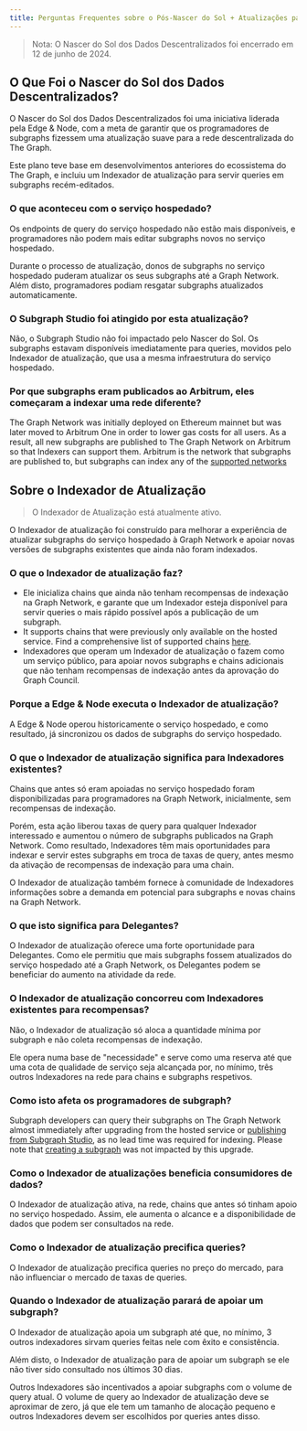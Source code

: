 ```yaml
---
title: Perguntas Frequentes sobre o Pós-Nascer do Sol + Atualizações para a Graph Network
---
```


> Nota: O Nascer do Sol dos Dados Descentralizados foi encerrado em 12 de junho de 2024.

## O Que Foi o Nascer do Sol dos Dados Descentralizados?

O Nascer do Sol dos Dados Descentralizados foi uma iniciativa liderada pela Edge & Node, com a meta de garantir que os programadores de subgraphs fizessem uma atualização suave para a rede descentralizada do The Graph.

Este plano teve base em desenvolvimentos anteriores do ecossistema do The Graph, e incluiu um Indexador de atualização para servir queries em subgraphs recém-editados.

### O que aconteceu com o serviço hospedado?

Os endpoints de query do serviço hospedado não estão mais disponíveis, e programadores não podem mais editar subgraphs novos no serviço hospedado.

Durante o processo de atualização, donos de subgraphs no serviço hospedado puderam atualizar os seus subgraphs até a Graph Network. Além disto, programadores podiam resgatar subgraphs atualizados automaticamente.

### O Subgraph Studio foi atingido por esta atualização?

Não, o Subgraph Studio não foi impactado pelo Nascer do Sol. Os subgraphs estavam disponíveis imediatamente para queries, movidos pelo Indexador de atualização, que usa a mesma infraestrutura do serviço hospedado.

### Por que subgraphs eram publicados ao Arbitrum, eles começaram a indexar uma rede diferente?

The Graph Network was initially deployed on Ethereum mainnet but was later moved to Arbitrum One in order to lower gas costs for all users. As a result, all new subgraphs are published to The Graph Network on Arbitrum so that Indexers can support them. Arbitrum is the network that subgraphs are published to, but subgraphs can index any of the [supported networks](/supported-networks/)

## Sobre o Indexador de Atualização

> O Indexador de Atualização está atualmente ativo.

O Indexador de atualização foi construído para melhorar a experiência de atualizar subgraphs do serviço hospedado à Graph Network e apoiar novas versões de subgraphs existentes que ainda não foram indexados.

### O que o Indexador de atualização faz?

- Ele inicializa chains que ainda não tenham recompensas de indexação na Graph Network, e garante que um Indexador esteja disponível para servir queries o mais rápido possível após a publicação de um subgraph.
- It supports chains that were previously only available on the hosted service. Find a comprehensive list of supported chains [here](/supported-networks/).
- Indexadores que operam um Indexador de atualização o fazem como um serviço público, para apoiar novos subgraphs e chains adicionais que não tenham recompensas de indexação antes da aprovação do Graph Council.

### Porque a Edge & Node executa o Indexador de atualização?

A Edge & Node operou historicamente o serviço hospedado, e como resultado, já sincronizou os dados de subgraphs do serviço hospedado.

### O que o Indexador de atualização significa para Indexadores existentes?

Chains que antes só eram apoiadas no serviço hospedado foram disponibilizadas para programadores na Graph Network, inicialmente, sem recompensas de indexação.

Porém, esta ação liberou taxas de query para qualquer Indexador interessado e aumentou o número de subgraphs publicados na Graph Network. Como resultado, Indexadores têm mais oportunidades para indexar e servir estes subgraphs em troca de taxas de query, antes mesmo da ativação de recompensas de indexação para uma chain.

O Indexador de atualização também fornece à comunidade de Indexadores informações sobre a demanda em potencial para subgraphs e novas chains na Graph Network.

### O que isto significa para Delegantes?

O Indexador de atualização oferece uma forte oportunidade para Delegantes. Como ele permitiu que mais subgraphs fossem atualizados do serviço hospedado até a Graph Network, os Delegantes podem se beneficiar do aumento na atividade da rede.

### O Indexador de atualização concorreu com Indexadores existentes para recompensas?

Não, o Indexador de atualização só aloca a quantidade mínima por subgraph e não coleta recompensas de indexação.

Ele opera numa base de "necessidade" e serve como uma reserva até que uma cota de qualidade de serviço seja alcançada por, no mínimo, três outros Indexadores na rede para chains e subgraphs respetivos.

### Como isto afeta os programadores de subgraph?

Subgraph developers can query their subgraphs on The Graph Network almost immediately after upgrading from the hosted service or [publishing from Subgraph Studio](/subgraphs/developing/publishing/publishing-a-subgraph/), as no lead time was required for indexing. Please note that [creating a subgraph](/developing/creating-a-subgraph/) was not impacted by this upgrade.

### Como o Indexador de atualizações beneficia consumidores de dados?

O Indexador de atualização ativa, na rede, chains que antes só tinham apoio no serviço hospedado. Assim, ele aumenta o alcance e a disponibilidade de dados que podem ser consultados na rede.

### Como o Indexador de atualização precifica queries?

O Indexador de atualização precifica queries no preço do mercado, para não influenciar o mercado de taxas de queries.

### Quando o Indexador de atualização parará de apoiar um subgraph?

O Indexador de atualização apoia um subgraph até que, no mínimo, 3 outros indexadores sirvam queries feitas nele com êxito e consistência.

Além disto, o Indexador de atualização para de apoiar um subgraph se ele não tiver sido consultado nos últimos 30 dias.

Outros Indexadores são incentivados a apoiar subgraphs com o volume de query atual. O volume de query ao Indexador de atualização deve se aproximar de zero, já que ele tem um tamanho de alocação pequeno e outros Indexadores devem ser escolhidos por queries antes disso.
